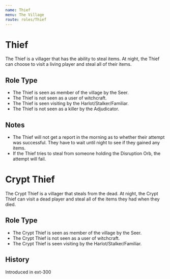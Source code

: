 ```yaml
---
name: Thief
menu: The Village
route: roles/Thief
---
```



# Thief

The Thief is a villager that has the ability to steal items. At night, the Thief can choose to visit a living player and steal all of their items.

## Role Type

- The Thief is seen as member of the village by the Seer.
- The Thief is not seen as a user of witchcraft.
- The Thief is seen visiting by the Harlot/Stalker/Familiar.
- The Thief is not seen as a killer by the Adjudicator.

## Notes

- The Thief will not get a report in the morning as to whether their attempt was successful. They have to wait until night to see if they gained any items.
- If the Thief tries to steal from someone holding the Disruption Orb, the attempt will fail.

# Crypt Thief

The Crypt Thief is a villager that steals from the dead. At night, the Crypt Thief can visit a dead player and steal all of the items they had when they died.

## Role Type

- The Crypt Thief is seen as member of the village by the Seer.
- The Crypt Thief is not seen as a user of witchcraft.
- The Crypt Thief is seen visiting by the Harlot/Stalker/Familiar.

## History

<Timeline lineColor="white">
  <Event interval="2019-01-01">Introduced in ext-300</Event>
</Timeline>
